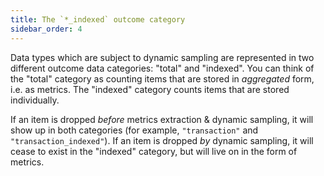 ```yaml
---
title: The `*_indexed` outcome category
sidebar_order: 4
---
```


Data types which are subject to dynamic sampling are represented in two different outcome data categories: "total" and "indexed". You can think of the "total" category as counting items that are stored in _aggregated_ form, i.e. as metrics. The "indexed" category counts items that are stored individually.

If an item is dropped _before_ metrics extraction & dynamic sampling, it will show up in both categories (for example, `"transaction"`  and `"transaction_indexed"`). If an item is dropped _by_ dynamic sampling, it will cease to exist in the "indexed" category, but will live on in the form of metrics.
